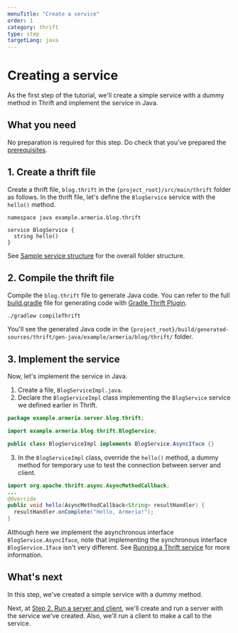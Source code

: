 ```yaml
---
menuTitle: "Create a service"
order: 1
category: thrift
type: step
targetLang: java
---
```


# Creating a service

As the first step of the tutorial, we'll create a simple service with a dummy method in Thrift and implement the service in Java.

<TutorialSteps current={1} />

## What you need

No preparation is required for this step. Do check that you've prepared the [prerequisites](/tutorials/thrift/blog/#prerequisites).

## 1. Create a thrift file

Create a thrift file, `blog.thrift` in the `{project_root}/src/main/thrift` folder as follows.
In the thrift file, let's define the `BlogService` service with the `hello()` method.

```thrift filename=blog.thrift
namespace java example.armeria.blog.thrift

service BlogService {
  string hello()
}
```

<Tip>

See [Sample service structure](/tutorials/thrift/blog#sample-service-structure) for the overall folder structure.

</Tip>

## 2. Compile the thrift file

Compile the `blog.thrift` file to generate Java code.
You can refer to the full [build.gradle](https://github.com/line/armeria-examples/tree/main/tutorials/thrift/build.gradle) file for generating code with [Gradle Thrift Plugin](https://github.com/jruyi/thrift-gradle-plugin).

```bash
./gradlew compileThrift
```

You'll see the generated Java code in the `{project_root}/build/generated-sources/thrift/gen-java/example/armeria/blog/thrift/` folder.

## 3. Implement the service

Now, let's implement the service in Java.

1. Create a file, `BlogServiceImpl.java`.
2. Declare the `BlogServiceImpl` class implementing the `BlogService` service we defined earlier in Thrift.
  ```java filename=BlogServiceImpl.java
  package example.armeria.server.blog.thrift;

  import example.armeria.blog.thrift.BlogService;

  public class BlogServiceImpl implements BlogService.AsyncIface {}
  ```
3. In the `BlogServiceImpl` class, override the `hello()` method, a dummy method for temporary use to test the connection between server and client.
  ```java filename=BlogServiceImpl.java
  import org.apache.thrift.async.AsyncMethodCallback;
  ...
  @Override
  public void hello(AsyncMethodCallback<String> resultHandler) {
    resultHandler.onComplete("Hello, Armeria!");
  }
  ```

<Tip>

Although here we implement the asynchronous interface `BlogService.AsyncIface`, note that implementing the synchronous interface `BlogService.Iface` isn't very different.
See [Running a Thrift service](https://armeria.dev/docs/server-thrift) for more information.

</Tip>

## What's next

In this step, we've created a simple service with a dummy method.

Next, at [Step 2. Run a server and client](/tutorials/thrift/blog/run-server-and-client), we'll create and run a server with the service we've created.
Also, we'll run a client to make a call to the service.

<TutorialSteps current={1} />